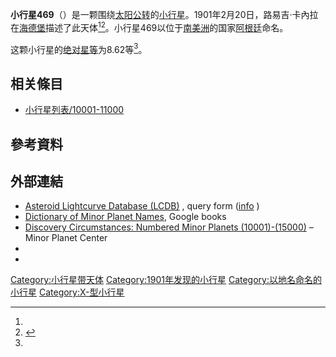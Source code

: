 {{Infobox planet
 | minorplanet     = yes
 | name            = 469 Argentina
 | background      = #D6D6D6
 | image = 
 | image_size      = 
 | caption         =
 | discovery_ref   =  <ref name="MPC-object" />
 | discoverer      = [[路易吉·卡內拉|路易吉·卡內拉]]
 | discovery_site  = [[海德堡|海德堡]]
 | discovered      = 1901年2月20日
 | mpc_name        = 469 Argentina
 | alt_names       = 469 Argentina
 | pronounced      = 
 | named_after     = <ref name="MPC-object" />
 | mp_category     = [[主帶小行星|主帶小行星]] <ref name="MPC-object" /><ref name="jpldata" />
 | orbit_ref       = <ref name="a">[http://ssd.jpl.nasa.gov/sbdb.cgi?sstr=469 469] {{Wayback|url=http://ssd.jpl.nasa.gov/sbdb.cgi?sstr=469 |date=20170130043832 }}，小行星數據庫瀏覽器（JPL Small-Body Database Browser）－[[美国国家航空航天局|美国国家航空航天局]]喷气推进实验室</ref>
 | epoch           = 2018-03-23.0（[[儒略日|JD]] 2458200.5）
 | uncertainty     = 0
 | observation_arc = 
 | aphelion = {{convert|3.687|AU|km|3|abbr=on|lk=out}}
 | perihelion      = {{convert|2.6752446|AU|km|3|abbr=on}}
 | semimajor       = 3.1810336
 | eccentricity    = 0.1590015
 | period          = 5.67[[儒略年|yr]]
 | mean_anomaly    = 257.17035[[度|°]]
 | mean_motion     = {{Deg2DMS|0.17372070|sup=ms}} / day
 | inclination     = 11.59244
 | asc_node        = 333.45702°
 | arg_peri        = 209.73172
 | mean_diameter   = 
 | rotation        = 
 | albedo          =
 | spectral_type   =
 | abs_magnitude   = 8.62<ref name="jpldata" />
}}
'''小行星469'''（{{lang-en|469 Argentina}}）是一颗围绕[[太阳|太阳]][[公转|公转]]的[[小行星|小行星]]。1901年2月20日，路易吉·卡內拉在[[海德堡|海德堡]]描述了此天体<ref name="a" /><ref>{{cite news|title=小行星列表|url=http://cfa-www.harvard.edu/iau/lists/NumberedMPs.txt|accessdate=2018-10-19|newspaper=哈佛大学|archive-date=2008-05-17|archive-url=https://web.archive.org/web/20080517010638/http://cfa-www.harvard.edu/iau/lists/NumberedMPs.txt|dead-url=no}}</ref>。小行星469以位于[[南美洲|南美洲]]的国家[[阿根廷|阿根廷]]命名。

这颗小行星的[[绝对星等|绝对星等]]为8.62等<ref name="a" />。

== 相关條目 ==
*[[小行星列表/10001-11000|小行星列表/10001-11000]]

== 參考資料 ==
{{reflist|refs=

<ref name="jpldata">{{cite web
 |type         = 2018-01-26 last obs.
 |title        = JPL Small-Body Database Browser:469 Argentina-469 Argentina
 |url          = https://ssd.jpl.nasa.gov/sbdb.cgi?sstr=469
 |publisher    = [[Jet_Propulsion_Laboratory|Jet Propulsion Laboratory]]
 |accessdate   = 28 March 2018
 |archive-date = 2020-08-03
 |archive-url  = https://web.archive.org/web/20200803122149/https://ssd.jpl.nasa.gov/sbdb.cgi?sstr=469
 |dead-url     = no
}}</ref>

<ref name="MPC-object">{{cite web
  |title      = 469 Argentina
  |work      = Minor Planet Center
  |url      = https://www.minorplanetcenter.net/db_search/show_object?object_id=469
  |accessdate      = 28 March 2018
  |archive-date      = 2016-03-04
  |archive-url      = https://web.archive.org/web/20160304132524/http://minorplanetcenter.net/db_search/show_object?object_id=469
  |dead-url      = no
  }}</ref>

}}

==  外部連結 ==
* [http://www.minorplanet.info/PHP/lcdbsummaryquery.php Asteroid Lightcurve Database (LCDB)] {{Wayback|url=http://www.minorplanet.info/PHP/lcdbsummaryquery.php |date=20171210173955 }}, query form ([http://www.minorplanet.info/lightcurvedatabase.html info] {{Wayback|url=http://www.minorplanet.info/lightcurvedatabase.html |date=20171216050541 }})
* [https://books.google.com/books?id=aeAg1X7afOoC&pg Dictionary of Minor Planet Names], Google books
* [http://www.minorplanetcenter.net/iau/lists/NumberedMPs010001.html Discovery Circumstances: Numbered Minor Planets (10001)-(15000)] {{Wayback|url=http://www.minorplanetcenter.net/iau/lists/NumberedMPs010001.html |date=20180612162317 }} – Minor Planet Center
* {{AstDys|469}}
* {{JPL small body}}

{{Minor Planet Number|[[小行星468|小行星468]]|[[小行星470|小行星470]]}}
{{小天体}}

[[Category:小行星带天体|Category:小行星带天体]]
[[Category:1901年发现的小行星|Category:1901年发现的小行星]]
[[Category:以地名命名的小行星|Category:以地名命名的小行星]]
[[Category:X-型小行星|Category:X-型小行星]]